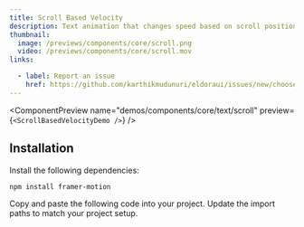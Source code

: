 ```yaml
---
title: Scroll Based Velocity
description: Text animation that changes speed based on scroll position.
thumbnail:
  image: /previews/components/core/scroll.png
  video: /previews/components/core/scroll.mov
links:

  - label: Report an issue
    href: https://github.com/karthikmudunuri/eldoraui/issues/new/choose
---
```


<ComponentPreview
  name="demos/components/core/text/scroll"
  preview={`<ScrollBasedVelocityDemo />`}
/>

## Installation

<Steps>
  <Step>Install the following dependencies:</Step>

```bash
npm install framer-motion
```

  <Step>Copy and paste the following code into your project.</Step>
  <ComponentSource name="components/core/default/scrollbasedtext" />
  <Step>Update the import paths to match your project setup.</Step>
</Steps>
